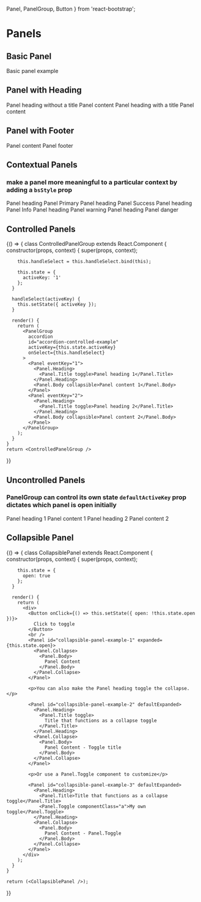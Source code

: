   Panel, PanelGroup, Button
} from 'react-bootstrap';

<PlayGroundCustomProps />

# Panels

## Basic Panel

<Playground>
  <Panel>
    <Panel.Body>Basic panel example</Panel.Body>
  </Panel>
</Playground>

## Panel with Heading

<Playground>
  <Panel>
    <Panel.Heading>Panel heading without a title</Panel.Heading>
    <Panel.Body>Panel content</Panel.Body>
  </Panel>
  <Panel>
    <Panel.Heading>
      <Panel.Title componentClass="h3">Panel heading with a title</Panel.Title>
    </Panel.Heading>
    <Panel.Body>Panel content</Panel.Body>
  </Panel>
</Playground>

## Panel with Footer

<Playground>
  <Panel>
    <Panel.Body>Panel content</Panel.Body>
    <Panel.Footer>Panel footer</Panel.Footer>
  </Panel>
</Playground>

## Contextual Panels
### make a panel more meaningful to a particular context by adding a `bsStyle` prop

<Playground>
  <Panel bsStyle="primary">
    <Panel.Heading>
      <Panel.Title componentClass="h3">Panel heading</Panel.Title>
    </Panel.Heading>
    <Panel.Body>Panel Primary</Panel.Body>
  </Panel>

  <Panel bsStyle="success">
    <Panel.Heading>
      <Panel.Title componentClass="h3">Panel heading</Panel.Title>
    </Panel.Heading>
    <Panel.Body>Panel Success</Panel.Body>
  </Panel>

  <Panel bsStyle="info">
    <Panel.Heading>
      <Panel.Title componentClass="h3">Panel heading</Panel.Title>
    </Panel.Heading>
    <Panel.Body>Panel Info</Panel.Body>
  </Panel>

  <Panel bsStyle="warning">
    <Panel.Heading>
      <Panel.Title componentClass="h3">Panel heading</Panel.Title>
    </Panel.Heading>
    <Panel.Body>Panel warning</Panel.Body>
  </Panel>

  <Panel bsStyle="danger">
    <Panel.Heading>
      <Panel.Title componentClass="h3">Panel heading</Panel.Title>
    </Panel.Heading>
    <Panel.Body>Panel danger</Panel.Body>
  </Panel>
</Playground>

## Controlled Panels

<Playground>
  {() => {
    class ControlledPanelGroup extends React.Component {
      constructor(props, context) {
        super(props, context);

        this.handleSelect = this.handleSelect.bind(this);

        this.state = {
          activeKey: '1'
        };
      }

      handleSelect(activeKey) {
        this.setState({ activeKey });
      }

      render() {
        return (
          <PanelGroup
            accordion
            id="accordion-controlled-example"
            activeKey={this.state.activeKey}
            onSelect={this.handleSelect}
          >
            <Panel eventKey="1">
              <Panel.Heading>
                <Panel.Title toggle>Panel heading 1</Panel.Title>
              </Panel.Heading>
              <Panel.Body collapsible>Panel content 1</Panel.Body>
            </Panel>
            <Panel eventKey="2">
              <Panel.Heading>
                <Panel.Title toggle>Panel heading 2</Panel.Title>
              </Panel.Heading>
              <Panel.Body collapsible>Panel content 2</Panel.Body>
            </Panel>
          </PanelGroup>
        );
      }
    }
    return <ControlledPanelGroup />
  }}
</Playground>

## Uncontrolled Panels

### PanelGroup can control its own state `defaultActiveKey` prop dictates which panel is open initially

<Playground>
  <PanelGroup accordion id="accordion-uncontrolled-example" defaultActiveKey="2">
    <Panel eventKey="1">
      <Panel.Heading>
        <Panel.Title toggle>Panel heading 1</Panel.Title>
      </Panel.Heading>
      <Panel.Body collapsible>Panel content 1</Panel.Body>
    </Panel>
    <Panel eventKey="2">
      <Panel.Heading>
        <Panel.Title toggle>Panel heading 2</Panel.Title>
      </Panel.Heading>
      <Panel.Body collapsible>Panel content 2</Panel.Body>
    </Panel>
  </PanelGroup>
</Playground>


## Collapsible Panel

<Playground>
  {() => {
    class CollapsiblePanel extends React.Component {
      constructor(props, context) {
        super(props, context);

        this.state = {
          open: true
        };
      }

      render() {
        return (
          <div>
            <Button onClick={() => this.setState({ open: !this.state.open })}>
              Click to toggle
            </Button>
            <br />
            <Panel id="collapsible-panel-example-1" expanded={this.state.open}>
              <Panel.Collapse>
                <Panel.Body>
                  Panel Content
                </Panel.Body>
              </Panel.Collapse>
            </Panel>

            <p>You can also make the Panel heading toggle the collapse.</p>

            <Panel id="collapsible-panel-example-2" defaultExpanded>
              <Panel.Heading>
                <Panel.Title toggle>
                  Title that functions as a collapse toggle
                </Panel.Title>
              </Panel.Heading>
              <Panel.Collapse>
                <Panel.Body>
                  Panel Content - Toggle title
                </Panel.Body>
              </Panel.Collapse>
            </Panel>

            <p>Or use a Panel.Toggle component to customize</p>

            <Panel id="collapsible-panel-example-3" defaultExpanded>
              <Panel.Heading>
                <Panel.Title>Title that functions as a collapse toggle</Panel.Title>
                <Panel.Toggle componentClass="a">My own toggle</Panel.Toggle>
              </Panel.Heading>
              <Panel.Collapse>
                <Panel.Body>
                  Panel Content - Panel.Toggle
                </Panel.Body>
              </Panel.Collapse>
            </Panel>
          </div>
        );
      }
    }

    return (<CollapsiblePanel />);
  }}
</Playground>
